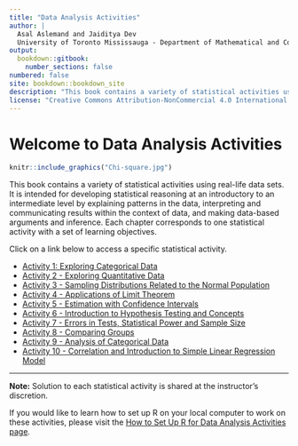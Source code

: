```yaml
---
title: "Data Analysis Activities"
author: |
  Asal Aslemand and Jaiditya Dev  
  University of Toronto Mississauga - Department of Mathematical and Computational Sciences
output: 
  bookdown::gitbook:
    number_sections: false
numbered: false
site: bookdown::bookdown_site
description: "This book contains a variety of statistical activities using real-life data sets. It is intended for developing statistical reasoning at an introductory to an intermediate level by explaining patterns in the data, interpreting and communicating results within the context of data, and making data-based arguments and inference. Each activity aligns with a set of statistical learning objective." 
license: "Creative Commons Attribution-NonCommercial 4.0 International License"
---
```


# Welcome to Data Analysis Activities

```r
knitr::include_graphics("Chi-square.jpg")
```

This book contains a variety of statistical activities using real-life data sets. It is intended for developing statistical reasoning at an introductory to an intermediate level by explaining patterns in the data, interpreting and communicating results within the context of data, and making data-based arguments and inference. Each chapter corresponds to one statistical activity with a set of learning objectives.

Click on a link below to access a specific statistical activity.

- [Activity 1: Exploring Categorical Data](#activity-1---exploring-categorical-data)
- [Activity 2 - Exploring Quantitative Data](#activity-2---exploring-quantitative-data)
- [Activity 3 - Sampling Distributions Related to the Normal Population](#activity-3---sampling-distributions-related-to-the-normal-population)
- [Activity 4 - Applications of Limit Theorem](#activity-4---applications-of-limit-theorem)
- [Activity 5 - Estimation with Confidence Intervals](#activity-5---estimation-with-confidence-intervals)
- [Activity 6 - Introduction to Hypothesis Testing and Concepts](#activity-6---introduction-to-hypothesis-testing-and-concepts)
- [Activity 7 - Errors in Tests, Statistical Power and Sample Size](#activity-7---errors-in-tests-statistical-power-and-sample-size)
- [Activity 8 - Comparing Groups](#activity-8---comparing-groups)
- [Activity 9 - Analysis of Categorical Data](#activity-9---analysis-of-categorical-data)
- [Activity 10 - Correlation and Introduction to Simple Linear Regression Model](#activity-10---correlation-and-introduction-to-simple-linear-regression-model)

---

**Note:** Solution to each statistical activity is shared at the instructor's discretion.

If you would like to learn how to set up R on your local computer to work on these activities, please visit the [How to Set Up R for Data Analysis Activities page](#how-to-set-up-r-for-data-analysis-activities).

